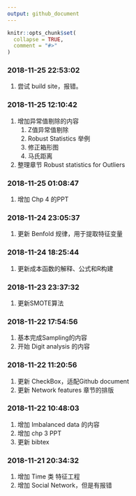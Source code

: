 ```yaml
---
output: github_document
---
```


<!-- README.md is generated from README.Rmd. Please edit that file -->

```r
knitr::opts_chunk$set(
  collapse = TRUE,
  comment = "#>"
)
```

### 2018-11-25 22:53:02

1. 尝试 build site，报错。

### 2018-11-25 12:10:42

1. 增加异常值剔除的内容
    1. Z值异常值剔除
    1. Robust Statistics 举例
    1. 修正箱形图
    1. 马氏距离
1. 整理章节 Robust statistics for Outliers

### 2018-11-25 01:08:47

1. 增加 Chp 4 的PPT

### 2018-11-24 23:05:37

1. 更新 Benfold 规律，用于提取特征变量

### 2018-11-24 18:25:44

1. 更新成本函数的解释、公式和R构建

### 2018-11-23 23:37:32

1. 更新SMOTE算法

### 2018-11-22 17:54:56

1. 基本完成Sampling的内容
1. 开始 Digit analysis 的内容

### 2018-11-22 11:20:56

1. 更新 CheckBox，适配Github document
1. 更新 Network features 章节的排版

### 2018-11-22 10:48:03

1. 增加 Imbalanced data 的内容
1. 增加 chp 3 PPT
1. 更新 bibtex

### 2018-11-21 20:34:32

1. 增加 Time 类 特征工程
1. 增加 Social Network，但是有报错